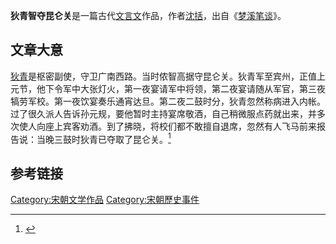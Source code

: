 '''狄青智夺昆仑关'''是一篇古代[[文言文|文言文]]作品，作者[[沈括|沈括]]，出自《[[梦溪笔谈|梦溪笔谈]]》。
==文章大意==
[[狄青|狄青]]是枢密副使，守卫广南西路。当时侬智高据守昆仑关。狄青军至宾州，正值上元节，他下令军中大张灯火，第一夜宴请军中将领，第二夜宴请随从军官，第三夜犒劳军校。第一夜饮宴奏乐通宵达旦。第二夜二鼓时分，狄青忽然称病进入内帐。过了很久派人告诉孙元规，要他暂时主持宴席敬酒，自己稍微服点药就出来，并多次使人向座上宾客劝酒。到了拂晓，将校们都不敢擅自退席，忽然有人飞马前来报告说：当晚三鼓时狄青已夺取了昆仑关。<ref>{{Cite web |url=http://book.readers365.com/dudong004/060.htm |title=狄青智夺昆仑关 教你看懂梦溪笔谈 - 大家书房 - 读书人365 |access-date=2016-02-03 |archive-date=2016-04-06 |archive-url=https://web.archive.org/web/20160406161621/http://book.readers365.com/dudong004/060.htm |dead-url=no }}</ref>

==参考链接==
{{reflist}}
[[Category:宋朝文学作品|Category:宋朝文学作品]]
[[Category:宋朝歷史事件|Category:宋朝歷史事件]]